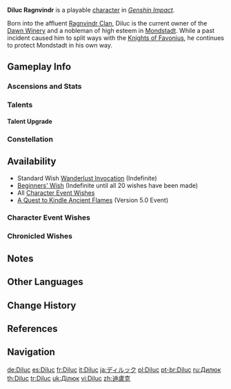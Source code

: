 {{CharacterTabs}}
{{About|the playable character|the [[Genius Invokation TCG]] Character Card|Diluc (Character Card)}}
{{Character Infobox
|image            = <gallery>
Diluc Card.png|Card
Character Diluc Full Wish.png|Wish
Character Diluc Game.png|In-Game
</gallery>
|type             = Playable 

<!--Playable Character Information-->
|quality          = 5
|weapon           = Claymore
|element          = Pyro
|name             = Diluc

<!--Character Information-->
|realname         = Diluc Ragnvindr
|birthday         = April 30th
|constellation    = Noctua
|region           = Mondstadt
|affiliation      = Dawn Winery
|affiliation2     = Unnamed intelligence organization
|affiliation3     = Knights of Favonius
|affiliationNote3 = formerly
|dish             = "Once Upon a Time in Mondstadt"
|namecard         = Diluc: Flames
|obtain           = 
* [[Wish]]es
* [[Chronicled Wish]]es
|releaseDate      = 2020-09-28

<!--Titles-->
|title            = The Dark Side of Dawn
|title2           = Master of the Dawn Winery

<!--Voice Actors-->
|voiceEN          = {{w|Sean Chiplock}}<ref name="Diluc EN/JP">Twitter: [https://twitter.com/GenshinImpact/status/1323478107395923968 EN & JP VA Announcement]</ref>
|voiceCN          = [https://zh.moegirl.org.cn/马洋 Ma Yang ({{zh|马洋}})]<ref>Official ''Genshin Impact'' Chinese Website: [https://ys.mihoyo.com/main/character/mondstadt?char=5 Diluc]</ref>
|voiceJP          = {{w|Kensho Ono|Ono Kensho ({{ja|小野賢章}})}}<ref name="Diluc EN/JP" />
|voiceKR          = {{w|ko:최승훈|Choi Seung-hoon ({{ko|최승훈}})}}<ref>Twitter: [https://twitter.com/genshinimpactkr/status/1323460828155138049 KR VA Announcement]</ref>

|ancestry         = Ragnvindr Clan <!--Family-->
|father           = Crepus
|fatherNote       = deceased
|sibling          = Kaeya
|siblingNote      = adoptive brother
|siblingRef       = <ref group="Note" name="Kaeya and Diluc">See {{S|Diluc/Lore#Trivia}} for further information on the terminology used to describe the relationship between Kaeya and Diluc.</ref>
}}
'''Diluc Ragnvindr''' is a playable {{Pyro}} [[character]] in ''[[Genshin Impact]]''.

Born into the affluent [[Ragnvindr Clan]], Diluc is the current owner of the [[Dawn Winery]] and a nobleman of high esteem in [[Mondstadt]]. While a past incident caused him to split ways with the [[Knights of Favonius]], he continues to protect Mondstadt in his own way.

==Gameplay Info==
===Ascensions and Stats===
{{Character Ascensions and Stats}}

===Talents===
{{Talent Table}}

====Talent Upgrade====
{{Talent Upgrade}}

===Constellation===
{{Constellation Table}}

==Availability==
*Standard Wish [[Wanderlust Invocation]] (Indefinite)
*[[Beginners' Wish]] (Indefinite until all 20 wishes have been made)
*All [[Character Event Wishes]]
*[[A Quest to Kindle Ancient Flames]] (Version 5.0 Event)

===Character Event Wishes===
{{Featured}}
===Chronicled Wishes===
{{Featured|chronicled=1}}

==Notes==
{{Reflist|note=1}}

==Other Languages==
{{Other Languages|default_hidden = 1
|en      = Diluc
|zhs     = 迪卢克
|zhs_rm  = Dílúkè
|zht     = 迪盧克
|zht_rm  = Dílúkè
|ja      = ディルック
|ja_rm   = Dirukku
|ko      = 다이루크
|es      = Diluc
|fr      = Diluc
|ru      = Дилюк
|th      = Diluc
|vi      = Diluc
|de      = Diluc
|id      = Diluc
|pt      = Diluc
|tr      = Diluc
|it      = Diluc
}}

==Change History==
{{Change History|1.0}}

==References==
{{Reflist}}

==Navigation==
{{Character Navbox}}

[[de:Diluc]]
[[es:Diluc]]
[[fr:Diluc]]
[[it:Diluc]]
[[ja:ディルック]]
[[pl:Diluc]]
[[pt-br:Diluc]]
[[ru:Дилюк]]
[[th:Diluc]]
[[tr:Diluc]]
[[uk:Ділюк]]
[[vi:Diluc]]
[[zh:迪盧克]]